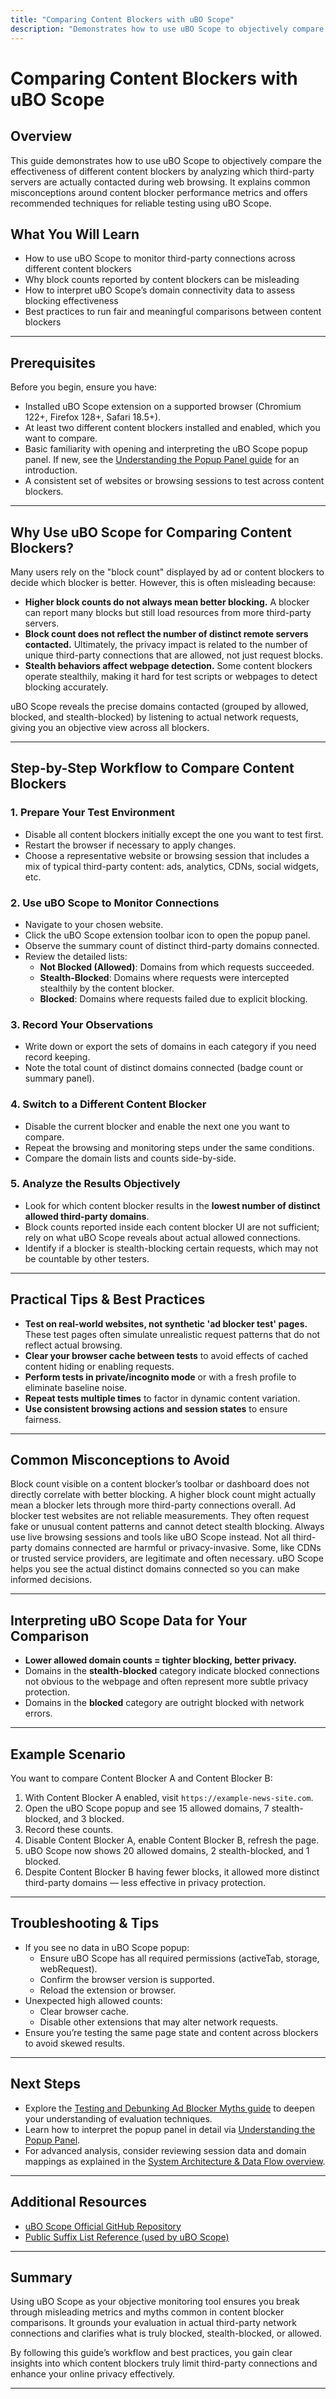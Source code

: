 ```yaml
---
title: "Comparing Content Blockers with uBO Scope"
description: "Demonstrates how to use uBO Scope to objectively compare the effectiveness of different content blockers by analyzing which third-party servers are truly contacted. Explores common misconceptions and provides recommended testing techniques."
---
```


# Comparing Content Blockers with uBO Scope

## Overview

This guide demonstrates how to use uBO Scope to objectively compare the effectiveness of different content blockers by analyzing which third-party servers are actually contacted during web browsing. It explains common misconceptions around content blocker performance metrics and offers recommended techniques for reliable testing using uBO Scope.

## What You Will Learn

- How to use uBO Scope to monitor third-party connections across different content blockers
- Why block counts reported by content blockers can be misleading
- How to interpret uBO Scope’s domain connectivity data to assess blocking effectiveness
- Best practices to run fair and meaningful comparisons between content blockers

---

## Prerequisites

Before you begin, ensure you have:

- Installed uBO Scope extension on a supported browser (Chromium 122+, Firefox 128+, Safari 18.5+).
- At least two different content blockers installed and enabled, which you want to compare.
- Basic familiarity with opening and interpreting the uBO Scope popup panel. If new, see the [Understanding the Popup Panel guide](/guides/core-workflows/understanding-the-popup) for an introduction.
- A consistent set of websites or browsing sessions to test across content blockers.

---

## Why Use uBO Scope for Comparing Content Blockers?

Many users rely on the "block count" displayed by ad or content blockers to decide which blocker is better. However, this is often misleading because:

- **Higher block counts do not always mean better blocking.** A blocker can report many blocks but still load resources from more third-party servers.
- **Block count does not reflect the number of distinct remote servers contacted.** Ultimately, the privacy impact is related to the number of unique third-party connections that are allowed, not just request blocks.
- **Stealth behaviors affect webpage detection.** Some content blockers operate stealthily, making it hard for test scripts or webpages to detect blocking accurately.

uBO Scope reveals the precise domains contacted (grouped by allowed, blocked, and stealth-blocked) by listening to actual network requests, giving you an objective view across all blockers.

---

## Step-by-Step Workflow to Compare Content Blockers

### 1. Prepare Your Test Environment

- Disable all content blockers initially except the one you want to test first.
- Restart the browser if necessary to apply changes.
- Choose a representative website or browsing session that includes a mix of typical third-party content: ads, analytics, CDNs, social widgets, etc.

### 2. Use uBO Scope to Monitor Connections

- Navigate to your chosen website.
- Click the uBO Scope extension toolbar icon to open the popup panel.
- Observe the summary count of distinct third-party domains connected.
- Review the detailed lists:
  - **Not Blocked (Allowed)**: Domains from which requests succeeded.
  - **Stealth-Blocked**: Domains where requests were intercepted stealthily by the content blocker.
  - **Blocked**: Domains where requests failed due to explicit blocking.

### 3. Record Your Observations

- Write down or export the sets of domains in each category if you need record keeping.
- Note the total count of distinct domains connected (badge count or summary panel).

### 4. Switch to a Different Content Blocker

- Disable the current blocker and enable the next one you want to compare.
- Repeat the browsing and monitoring steps under the same conditions.
- Compare the domain lists and counts side-by-side.

### 5. Analyze the Results Objectively

- Look for which content blocker results in the **lowest number of distinct allowed third-party domains**.
- Block counts reported inside each content blocker UI are not sufficient; rely on what uBO Scope reveals about actual allowed connections.
- Identify if a blocker is stealth-blocking certain requests, which may not be countable by other testers.

---

## Practical Tips & Best Practices

- **Test on real-world websites, not synthetic 'ad blocker test' pages.** These test pages often simulate unrealistic request patterns that do not reflect actual browsing.
- **Clear your browser cache between tests** to avoid effects of cached content hiding or enabling requests.
- **Perform tests in private/incognito mode** or with a fresh profile to eliminate baseline noise.
- **Repeat tests multiple times** to factor in dynamic content variation.
- **Use consistent browsing actions and session states** to ensure fairness.

---

## Common Misconceptions to Avoid

<AccordionGroup title="Common Misconceptions">  
<Accordion title="Block Count Means Better Blocking">Block count visible on a content blocker’s toolbar or dashboard does not directly correlate with better blocking. A higher block count might actually mean a blocker lets through more third-party connections overall.</Accordion>  
<Accordion title="Ad Blocker Testing Websites Are Accurate">Ad blocker test websites are not reliable measurements. They often request fake or unusual content patterns and cannot detect stealth blocking. Always use live browsing sessions and tools like uBO Scope instead.</Accordion>  
<Accordion title="All Third-Party Connections Are Bad">Not all third-party domains connected are harmful or privacy-invasive. Some, like CDNs or trusted service providers, are legitimate and often necessary. uBO Scope helps you see the actual distinct domains connected so you can make informed decisions.</Accordion>  
</AccordionGroup>

---

## Interpreting uBO Scope Data for Your Comparison

- **Lower allowed domain counts = tighter blocking, better privacy.**
- Domains in the **stealth-blocked** category indicate blocked connections not obvious to the webpage and often represent more subtle privacy protection.
- Domains in the **blocked** category are outright blocked with network errors.

---

## Example Scenario

You want to compare Content Blocker A and Content Blocker B:

1. With Content Blocker A enabled, visit `https://example-news-site.com`.
2. Open the uBO Scope popup and see 15 allowed domains, 7 stealth-blocked, and 3 blocked.
3. Record these counts.
4. Disable Content Blocker A, enable Content Blocker B, refresh the page.
5. uBO Scope now shows 20 allowed domains, 2 stealth-blocked, and 1 blocked.
6. Despite Content Blocker B having fewer blocks, it allowed more distinct third-party domains — less effective in privacy protection.

---

## Troubleshooting & Tips

- If you see no data in uBO Scope popup:
  - Ensure uBO Scope has all required permissions (activeTab, storage, webRequest).
  - Confirm the browser version is supported.
  - Reload the extension or browser.
- Unexpected high allowed counts:
  - Clear browser cache.
  - Disable other extensions that may alter network requests.
- Ensure you’re testing the same page state and content across blockers to avoid skewed results.

---

## Next Steps

- Explore the [Testing and Debunking Ad Blocker Myths guide](/guides/privacy-analysis-patterns/testing-ad-blocker-myths) to deepen your understanding of evaluation techniques.
- Learn how to interpret the popup panel in detail via [Understanding the Popup Panel](/guides/core-workflows/understanding-the-popup).
- For advanced analysis, consider reviewing session data and domain mappings as explained in the [System Architecture & Data Flow overview](/overview/architecture-core-concepts/system-architecture-overview).

---

## Additional Resources

- [uBO Scope Official GitHub Repository](https://github.com/gorhill/uBO-Scope)
- [Public Suffix List Reference (used by uBO Scope)](https://publicsuffix.org/)

---

## Summary

Using uBO Scope as your objective monitoring tool ensures you break through misleading metrics and myths common in content blocker comparisons. It grounds your evaluation in actual third-party network connections and clarifies what is truly blocked, stealth-blocked, or allowed.

By following this guide’s workflow and best practices, you gain clear insights into which content blockers truly limit third-party connections and enhance your online privacy effectively.

---